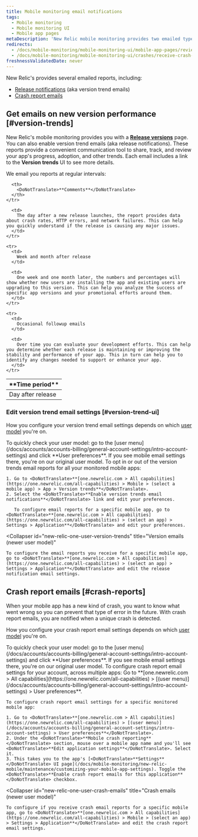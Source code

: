 ```yaml
---
title: Mobile monitoring email notifications
tags:
  - Mobile monitoring
  - Mobile monitoring UI
  - Mobile app pages
metaDescription: 'New Relic mobile monitoring provides two emailed types of reports: version trend emails (aka release notifications) and crash report emails.'
redirects:
  - /docs/mobile-monitoring/mobile-monitoring-ui/mobile-app-pages/review-version-trends-email-reports
  - /docs/mobile-monitoring/mobile-monitoring-ui/crashes/receive-crash-notifications-email
freshnessValidatedDate: never
---
```


New Relic's <InlinePopover type="mobile" /> provides several emailed reports, including:

* [Release notifications](#version-trends) (aka version trend emails)
* [Crash report emails](#crash-reports)

## Get emails on new version performance [#version-trends]

New Relic's mobile monitoring provides you with a [<DoNotTranslate>**Release versions**</DoNotTranslate>](/docs/mobile-monitoring/mobile-monitoring-ui/mobile-app-pages/release-versions-page) page. You can also enable version trend emails (aka release notifications). These reports provide a convenient communication tool to share, track, and review your app's progress, adoption, and other trends. Each email includes a link to the <DoNotTranslate>**Version trends**</DoNotTranslate> UI to see more details.

We email you reports at regular intervals:

<table>
  <thead>
    <tr>
      <th style={{ width: "200px" }}>
        <DoNotTranslate>**Time period**</DoNotTranslate>
      </th>

      <th>
        <DoNotTranslate>**Comments**</DoNotTranslate>
      </th>
    </tr>
  </thead>

  <tbody>
    <tr>
      <td>
        Day after release
      </td>

      <td>
        The day after a new release launches, the report provides data about crash rates, HTTP errors, and network failures. This can help you quickly understand if the release is causing any major issues.
      </td>
    </tr>

    <tr>
      <td>
        Week and month after release
      </td>

      <td>
        One week and one month later, the numbers and percentages will show whether new users are installing the app and existing users are upgrading to this version. This can help you analyze the success of specific app versions and your promotional efforts around them.
      </td>
    </tr>

    <tr>
      <td>
        Occasional followup emails
      </td>

      <td>
        Over time you can evaluate your development efforts. This can help you determine whether each release is maintaining or improving the stability and performance of your app. This in turn can help you to identify any changes needed to support or enhance your app.
      </td>
    </tr>
  </tbody>
</table>

### Edit version trend email settings [#version-trend-ui]

How you configure your version trend email settings depends on which [user model](/docs/accounts/original-accounts-billing/original-users-roles/overview-user-models) you're on.

<Callout variant="tip">
  To quickly check your user model: go to the [user menu](/docs/accounts/accounts-billing/general-account-settings/intro-account-settings) and click <DoNotTranslate>**User preferences**</DoNotTranslate>. If you see mobile email settings there, you're on our original user model.
</Callout>

<CollapserGroup>
  <Collapser
    id="original-user-version-trends"
    title="Version emails (original user model)"
  >
    To opt in or out of the version trends email reports for all your monitored mobile apps:

    1. Go to <DoNotTranslate>**[one.newrelic.com > All capabilities](https://one.newrelic.com/all-capabilities) > Mobile > (select a mobile app) > App > Version trends**</DoNotTranslate>.
    2. Select the <DoNotTranslate>**Enable version trends email notifications**</DoNotTranslate> link and edit your preferences.

       To configure email reports for a specific mobile app, go to <DoNotTranslate>**[one.newrelic.com > All capabilities](https://one.newrelic.com/all-capabilities) > (select an app) > Settings > Application**</DoNotTranslate> and edit your preferences.
  </Collapser>

  <Collapser
    id="new-relic-one-user-version-trends"
    title="Version emails (newer user model)"
  >
    To configure the email reports you receive for a specific mobile app, go to <DoNotTranslate>**[one.newrelic.com > All capabilities](https://one.newrelic.com/all-capabilities) > (select an app) > Settings > Application**</DoNotTranslate> and edit the release notification email settings.
  </Collapser>
</CollapserGroup>

## Crash report emails [#crash-reports]

When your mobile app has a new kind of crash, you want to know what went wrong so you can prevent that type of error in the future. With crash report emails, you are notified when a unique crash is detected.

How you configure your crash report email settings depends on which [user model](/docs/accounts/original-accounts-billing/original-users-roles/overview-user-models) you're on.

<Callout variant="tip">
  To quickly check your user model: go to the [user menu](/docs/accounts/accounts-billing/general-account-settings/intro-account-settings) and click <DoNotTranslate>**User preferences**</DoNotTranslate>. If you see mobile email settings there, you're on our original user model.
</Callout>

<CollapserGroup>
  <Collapser
    id="original-user-crash-emails"
    title="Crash emails (original user model)"
  >
    To configure crash report email settings for your account, across multiple apps: Go to <DoNotTranslate>**[one.newrelic.com > All capabilities](https://one.newrelic.com/all-capabilities) > [(user menu)](/docs/accounts/accounts-billing/general-account-settings/intro-account-settings) > User preferences**</DoNotTranslate>.

    To configure crash report email settings for a specific monitored mobile app:

    1. Go to <DoNotTranslate>**[one.newrelic.com > All capabilities](https://one.newrelic.com/all-capabilities) > [(user menu)](/docs/accounts/accounts-billing/general-account-settings/intro-account-settings) > User preferences**</DoNotTranslate>.
    2. Under the <DoNotTranslate>**Mobile crash reporting**</DoNotTranslate> section, mouse over a mobile app name and you'll see <DoNotTranslate>**Edit application settings**</DoNotTranslate>. Select it.
    3. This takes you to the app's [<DoNotTranslate>**Settings**</DoNotTranslate> UI page](/docs/mobile-monitoring/new-relic-mobile/maintenance/customizing-your-mobile-app-settings). Toggle the <DoNotTranslate>**Enable crash report emails for this application**</DoNotTranslate> checkbox.
  </Collapser>

  <Collapser
    id="new-relic-one-user-crash-emails"
    title="Crash emails (newer user model)"
  >
    To configure if you receive crash email reports for a specific mobile app, go to <DoNotTranslate>**[one.newrelic.com > All capabilities](https://one.newrelic.com/all-capabilities) > Mobile > (select an app) > Settings > Application**</DoNotTranslate> and edit the crash report email settings.
  </Collapser>
</CollapserGroup>
